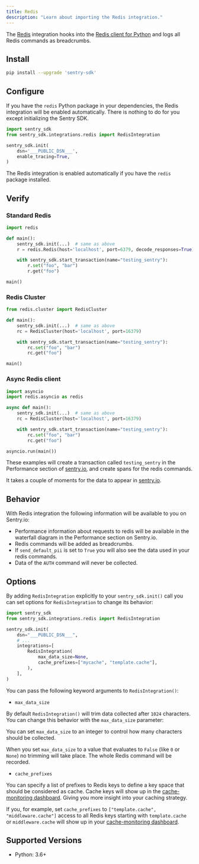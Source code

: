 ```yaml
---
title: Redis
description: "Learn about importing the Redis integration."
---
```


The [Redis](https://redis.io/) integration hooks into the [Redis client for Python](https://pypi.org/project/redis/) and logs all Redis commands as <PlatformLink to="/enriching-events/breadcrumbs/">breadcrumbs</PlatformLink>.

## Install

```bash
pip install --upgrade 'sentry-sdk'
```

## Configure

If you have the `redis` Python package in your dependencies, the Redis integration will be enabled automatically. There is nothing to do for you except initializing the Sentry SDK.

<SignInNote />

```python
import sentry_sdk
from sentry_sdk.integrations.redis import RedisIntegration

sentry_sdk.init(
    dsn='___PUBLIC_DSN___',
    enable_tracing=True,
)
```

The Redis integration is enabled automatically if you have the `redis` package installed.

## Verify

### Standard Redis

```python
import redis

def main():
    sentry_sdk.init(...)  # same as above
    r = redis.Redis(host='localhost', port=6379, decode_responses=True)

    with sentry_sdk.start_transaction(name="testing_sentry"):
        r.set("foo", "bar")
        r.get("foo")

main()
```

### Redis Cluster

```python
from redis.cluster import RedisCluster

def main():
    sentry_sdk.init(...)  # same as above
    rc = RedisCluster(host='localhost', port=16379)

    with sentry_sdk.start_transaction(name="testing_sentry"):
        rc.set("foo", "bar")
        rc.get("foo")

main()
```

### Async Redis client

```python
import asyncio
import redis.asyncio as redis

async def main():
    sentry_sdk.init(...)  # same as above
    rc = RedisCluster(host='localhost', port=16379)

    with sentry_sdk.start_transaction(name="testing_sentry"):
        rc.set("foo", "bar")
        rc.get("foo")

asyncio.run(main())
```

These examples will create a transaction called `testing_sentry` in the Performance section of [sentry.io](https://sentry.io), and create spans for the redis commands.

It takes a couple of moments for the data to appear in [sentry.io](https://sentry.io).

## Behavior

With Redis integration the following information will be available to you on Sentry.io:

- Performance information about requests to redis will be available in the waterfall diagram in the Performance section on Sentry.io.
- Redis commands will be added as breadcrumbs.
- If `send_default_pii` is set to `True` you will also see the data used in your redis commands.
- Data of the `AUTH` command will never be collected.

## Options

By adding `RedisIntegration` explicitly to your `sentry_sdk.init()` call you can set options for `RedisIntegration` to change its behavior:

<SignInNote />

```python
import sentry_sdk
from sentry_sdk.integrations.redis import RedisIntegration

sentry_sdk.init(
    dsn="___PUBLIC_DSN___",
    # ...
    integrations=[
        RedisIntegration(
            max_data_size=None,
            cache_prefixes=["mycache", "template.cache"],
        ),
    ],
)
```
You can pass the following keyword arguments to `RedisIntegration()`:

- `max_data_size`

By default `RedisIntegration()` will trim data collected after `1024` characters. You can change this behavior with the `max_data_size` parameter:

You can set `max_data_size` to an integer to control how many characters should be collected.

When you set `max_data_size` to a value that evaluates to `False` (like `0` or `None`) no trimming will take place. The whole Redis command will be recorded.

- `cache_prefixes`

You can specify a list of prefixes to Redis keys to define a key space that should be considered as cache. Cache keys will show up in the [cache-monitoring dashboard](https://sentry.io/orgredirect/organizations/:orgslug/performance/cache/). Giving you more insight into your caching strategy.

If you, for example, set `cache_prefixes` to `["template.cache", "middleware.cache"]` access to all Redis keys starting with `template.cache` or `middleware.cache` will show up in your [cache-monitoring dashboard](https://sentry.io/orgredirect/organizations/:orgslug/performance/caches/).


## Supported Versions

- Python: 3.6+

<Include name="python-use-older-sdk-for-legacy-support.mdx" />
